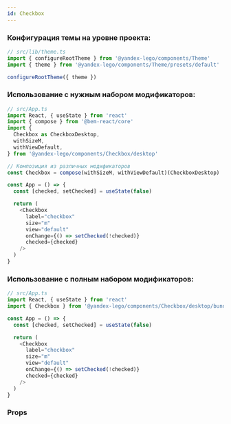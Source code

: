 ```yaml
---
id: Checkbox
---
```



### Конфигурация темы на уровне проекта:

```ts
// src/lib/theme.ts
import { configureRootTheme } from '@yandex-lego/components/Theme'
import { theme } from '@yandex-lego/components/Theme/presets/default'

configureRootTheme({ theme })
```

### Использование с нужным набором модификаторов:

```ts
// src/App.ts
import React, { useState } from 'react'
import { compose } from '@bem-react/core'
import {
  Checkbox as CheckboxDesktop,
  withSizeM,
  withViewDefault,
} from '@yandex-lego/components/Checkbox/desktop'

// Композиция из различных модификаторов
const Checkbox = compose(withSizeM, withViewDefault)(CheckboxDesktop)

const App = () => {
  const [checked, setChecked] = useState(false)

  return (
    <Checkbox
      label="checkbox"
      size="m"
      view="default"
      onChange={() => setChecked(!checked)}
      checked={checked}
    />
  )
}
```

### Использование с полным набором модификаторов:

```ts
// src/App.ts
import React, { useState } from 'react'
import { Checkbox } from '@yandex-lego/components/Checkbox/desktop/bundle'

const App = () => {
  const [checked, setChecked] = useState(false)

  return (
    <Checkbox
      label="checkbox"
      size="m"
      view="default"
      onChange={() => setChecked(!checked)}
      checked={checked}
    />
  )
}
```
### Props

<PropsTable props={checkboxProps} />
